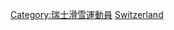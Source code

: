 {{Commons category|Alpine skiers from Switzerland}}

[[Category:瑞士滑雪運動員|Category:瑞士滑雪運動員]]
[[Category:各國高山滑雪運動員|Switzerland]]